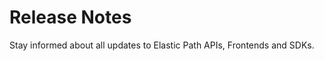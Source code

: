 # Release Notes


Stay informed about all updates to Elastic Path APIs, Frontends and SDKs.

<CardSection id="web" title="" hasSubSections>
  <CardSection id="web-ui-kit" title="Composable Commerce" HeadingTag="h4">
    <Card
      title="Product Experience Manager"
      to="/" />
    <Card
      title="Subscriptions"
      to="/"
    />
    <Card
      title="Account Management"
      to="/"
    />
    <Card title="Studio" to="/" />
    <Card title="Payments" to="/" />
    </CardSection>
  </CardSection>



